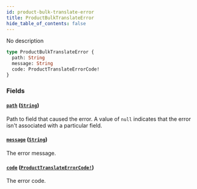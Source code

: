 ```yaml
---
id: product-bulk-translate-error
title: ProductBulkTranslateError
hide_table_of_contents: false
---
```


No description

```graphql
type ProductBulkTranslateError {
  path: String
  message: String
  code: ProductTranslateErrorCode!
}
```

### Fields

#### [`path`](#) ([`String`](../../../developer/api-reference/scalars/string))

Path to field that caused the error. A value of `null` indicates that the error isn't associated with a particular field.

#### [`message`](#) ([`String`](../../../developer/api-reference/scalars/string))

The error message.

#### [`code`](#) ([`ProductTranslateErrorCode!`](../../../developer/api-reference/enums/product-translate-error-code))

The error code.
